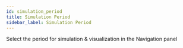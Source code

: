 ```yaml
---
id: simulation_period
title: Simulation Period
sidebar_label: Simulation Period
---
```


Select the period for simulation & visualization in the Navigation panel

<Vimeo
    video="https://player.vimeo.com/video/439245164"
    responsive={true}
/>